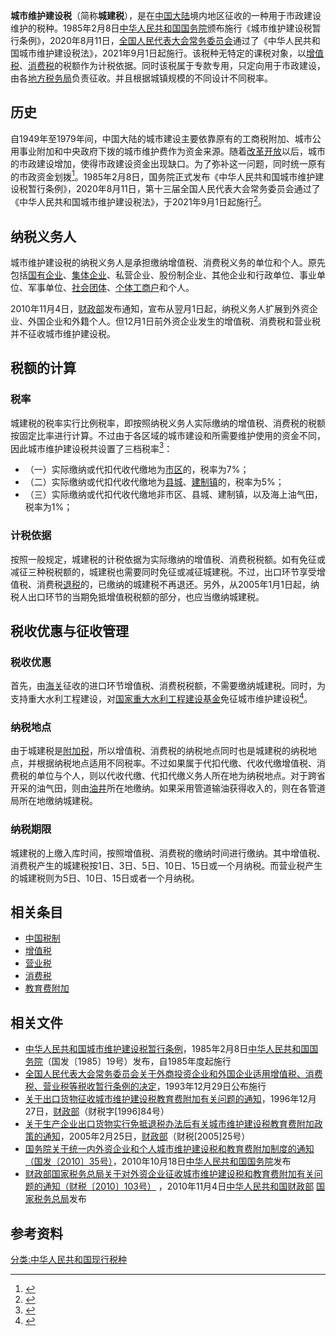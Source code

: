'''城市维护建设税'''（简称'''城建税'''），是在[[中国大陆|中国大陆]]境内地区征收的一种用于市政建设维护的税种。1985年2月8日[[中华人民共和国国务院|中华人民共和国国务院]]颁布施行《城市维护建设税暂行条例》，2020年8月11日，[[全国人民代表大会常务委员会|全国人民代表大会常务委员会]]通过了《中华人民共和国城市维护建设税法》，2021年9月1日起施行。该税种无特定的课税对象，以[[增值税|增值税]]、[[消费税|消费税]]的税额作为计税依据。同时该税属于专款专用，只定向用于市政建设，由各[[地方税务局|地方税务局]]负责征收。并且根据城镇规模的不同设计不同税率。

==历史==
自1949年至1979年间，中国大陆的城市建设主要依靠原有的工商税附加、城市公用事业附加和中央政府下拨的城市维护费作为资金来源。随着[[改革开放|改革开放]]以后，城市的市政建设增加，使得市政建设资金出现缺口。为了弥补这一问题，同时统一原有的市政资金划拨<ref>{{cite web |url=http://chujikuaiji.kuaiji.com/1416575 |language=zh |title=城市维护建设税与教育费附加 |publisher=会计网 |date=2013-04-27 |accessdate=2013-06-08 |archive-url=https://web.archive.org/web/20160304220034/http://chujikuaiji.kuaiji.com/1416575 |archive-date=2016-03-04 |dead-url=yes }}</ref>。1985年2月8日，国务院正式发布《中华人民共和国城市维护建设税暂行条例》，2020年8月11日，第十三届全国人民代表大会常务委员会通过了《中华人民共和国城市维护建设税法》，于2021年9月1日起施行<ref>{{Cite web|title=中华人民共和国城市维护建设税法_中国人大网|url=http://www.npc.gov.cn/npc/c30834/202008/9591538ccd764bb787e01e729fe0cbbb.shtml|access-date=2021-06-22|work=www.npc.gov.cn|archive-date=2020-11-30|archive-url=https://web.archive.org/web/20201130051121/http://www.npc.gov.cn/npc/c30834/202008/9591538ccd764bb787e01e729fe0cbbb.shtml}}</ref>。

==纳税义务人==
城市维护建设税的纳税义务人是承担缴纳增值税、消费税义务的单位和个人。原先包括[[国有企业|国有企业]]、[[集体企业|集体企业]]、私营企业、股份制企业、其他企业和行政单位、事业单位、军事单位、[[社会团体|社会团体]]、[[个体工商户|个体工商户]]和个人。

2010年11月4日，[[中华人民共和国财政部|财政部]]发布通知，宣布从翌月1日起，纳税义务人扩展到外资企业、外国企业和外籍个人。但12月1日前外资企业发生的增值税、消费税和营业税并不征收城市维护建设税。

==税额的计算==
===税率===
城建税的税率实行比例税率，即按照纳税义务人实际缴纳的增值税、消费税的税额按固定比率进行计算。不过由于各区域的城市建设和所需要维护使用的资金不同，因此城市维护建设税共设置了三档税率<ref name="gd2">{{cite book|coauthors=中国注册会计师协会 |title=税法|year=2013 |page=144 |publisher=经济科学出版社 |location=北京 |isbn=978-7-5141-3052-2}}</ref>：
*（一）实际缴纳或代扣代收代缴地为[[市区|市区]]的，税率为7%；
*（二）实际缴纳或代扣代收代缴地为[[县城|县城]]、[[建制镇|建制镇]]的，税率为5%；
*（三）实际缴纳或代扣代收代缴地非市区、县城、建制镇，以及海上油气田，税率为1%；

===计税依据===
按照一般规定，城建税的计税依据为实际缴纳的增值税、消费税税额。如有免征或减征三种税税额的，城建税也需要同时免征或减征城建税。不过，出口环节享受增值税、消费税[[退税|退税]]的，已缴纳的城建税不再退还。另外，从2005年1月1日起，纳税人出口环节的当期免抵增值税税额的部分，也应当缴纳城建税。

==税收优惠与征收管理==
===税收优惠===
首先，由[[中华人民共和国海关|海关]]征收的进口环节增值税、消费税税额，不需要缴纳城建税。同时，为支持重大水利工程建设，对[[国家重大水利工程建设基金|国家重大水利工程建设基金]]免征城市维护建设税<ref name="cj1">{{cite book|coauthors=中国注册会计师协会 |title=税法|year=2013 |page=145 |publisher=经济科学出版社 |location=北京 |isbn=978-7-5141-3052-2}}</ref>。

===纳税地点===
由于城建税是[[附加税|附加税]]，所以增值税、消费税的纳税地点同时也是城建税的纳税地点，并根据纳税地点适用不同税率。不过如果属于代扣代缴、代收代缴增值税、消费税的单位与个人，则以代收代缴、代扣代缴义务人所在地为纳税地点。对于跨省开采的油气田，则由[[油井|油井]]所在地缴纳。如果采用管道输油获得收入的，则在各管道局所在地缴纳城建税。

===纳税期限===
城建税的上缴入库时间，按照增值税、消费税的缴纳时间进行缴纳。其中增值税、消费税产生的城建税按1日、3日、5日、10日、15日或一个月纳税。而营业税产生的城建税则为5日、10日、15日或者一个月纳税。

==相关条目==
*[[中国税制|中国税制]]
*[[增值税|增值税]]
*[[营业税|营业税]]
*[[消费税|消费税]]
*[[教育费附加|教育费附加]]

==相关文件==
*[[s:中华人民共和国城市维护建设税暂行条例|中华人民共和国城市维护建设税暂行条例]]，1985年2月8日[[中华人民共和国国务院|中华人民共和国国务院]]（国发〔1985〕19号）发布，自1985年度起施行
*[[s:全国人民代表大会常务委员会关于外商投资企业和外国企业适用增值税、消费税、营业税等税收暂行条例的决定|全国人民代表大会常务委员会关于外商投资企业和外国企业适用增值税、消费税、营业税等税收暂行条例的决定]]，1993年12月29日公布施行
*[[s:关于出口货物征收城市维护建设税教育费附加有关问题的通知|关于出口货物征收城市维护建设税教育费附加有关问题的通知]]，1996年12月27日，[[中华人民共和国财政部|财政部]]（财税字[1996]84号）
*[[s:关于生产企业出口货物实行免抵退税办法后有关城市维护建设税教育费附加政策的通知|关于生产企业出口货物实行免抵退税办法后有关城市维护建设税教育费附加政策的通知]]，2005年2月25日，[[中华人民共和国财政部|财政部]]（财税[2005]25号）
*[http://www.gov.cn/zwgk/2010-10/21/content_1727094.htm 国务院关于统一内外资企业和个人城市维护建设税和教育费附加制度的通知（国发〔2010〕35号）]{{Wayback|url=http://www.gov.cn/zwgk/2010-10/21/content_1727094.htm |date=20101122212122 }}，2010年10月18日[[中华人民共和国国务院|中华人民共和国国务院]]发布
*[https://archive.is/20121201234307/http://jsz.mof.gov.cn/lanmudaohang/zhengcefagui/201011/t20101117_349264.html 财政部国家税务总局关于对外资企业征收城市维护建设税和教育费附加有关问题的通知（财税〔2010〕103号）] ，2010年11月4日[[中华人民共和国财政部|中华人民共和国财政部]] [[国家税务总局|国家税务总局]]发布

==参考资料==
{{注脚}}

[[分类:中华人民共和国现行税种|分类:中华人民共和国现行税种]]